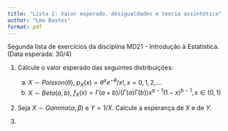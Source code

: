 ```yaml
---
title: "Lista 2: Valor esperado, desigualdades e teoria assintótica"
author: "Leo Bastos"
format: pdf
---
```


Segunda lista de exercícios da disciplina MD21 - Introdução à Estatística. (Data esperada: 30/4)

1.  Calcule o valor esperado das seguintes distribuições:
    a.  $X \sim Poisson(\theta)$, $p_X(x) = \theta^x e^{-\theta} / x!, \, x=0,1,2,\ldots$
    b.  $X \sim Beta(a, b)$, $f_X(x) = \Gamma(a+b)/(\Gamma(a)\Gamma(b))x^{a-1}(1-x)^{b-1}, \, x \in (0,1)$
    
2.  Seja $X \sim Gamma(\alpha, \beta)$ e $Y = 1/X$. Calcule a esperança de $X$ e de $Y$.

3. 
